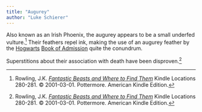 ```yaml
---
title: "Augurey"
author: "Luke Schierer"
---
```


Also known as an Irish Phoenix, the augurey appears to be a small underfed
vulture.[^220725-6]  Their feathers repel ink, making the use of an augurey
feather by the [Hogwarts][] [Book of Admission][] quite the conundrum.

Superstitions about their association with death have been disproven.[^220725-7]

[Book of Admission]: https://www.rowlingindex.org/work/qaba/

[Hogwarts]: <../../hogwarts>

[^220725-6]: Rowling, J.K.
	_[Fantastic Beasts and Where to Find Them](https://www.goodreads.com/book/show/41899.Fantastic_Beasts_and_Where_to_Find_Them)_
    Kindle Locations 280-281.
	© 2001-03-01. Pottermore. American Kindle Edition.

[^220725-7]: Rowling, J.K.
	_[Fantastic Beasts and Where to Find Them](https://www.goodreads.com/book/show/41899.Fantastic_Beasts_and_Where_to_Find_Them)_
    Kindle Locations 280-281.
	© 2001-03-01. Pottermore. American Kindle Edition.

